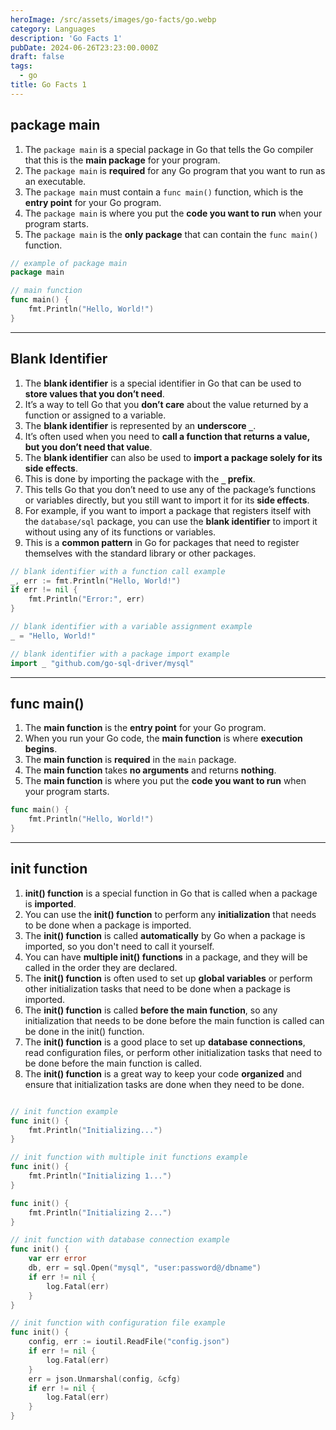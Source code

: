 ```yaml
---
heroImage: /src/assets/images/go-facts/go.webp
category: Languages
description: 'Go Facts 1'
pubDate: 2024-06-26T23:23:00.000Z
draft: false
tags:
  - go
title: Go Facts 1
---
```


## package main

1. The `package main` is a special package in Go that tells the Go compiler that this is the **main package** for your program.
2. The `package main` is **required** for any Go program that you want to run as an executable.
3. The `package main` must contain a `func main()` function, which is the **entry point** for your Go program.
4. The `package main` is where you put the **code you want to run** when your program starts.
5. The `package main` is the **only package** that can contain the `func main()` function.

```go
// example of package main
package main

// main function
func main() {
    fmt.Println("Hello, World!")
}
```

<hr />

## Blank Identifier

1. The **blank identifier** is a special identifier in Go that can be used to **store values that you don’t need**.
2. It’s a way to tell Go that you **don’t care** about the value returned by a function or assigned to a variable.
3. The **blank identifier** is represented by an **underscore `_`**.
4. It’s often used when you need to **call a function that returns a value, but you don’t need that value**.
5. The **blank identifier** can also be used to **import a package solely for its side effects**.
6. This is done by importing the package with the **`_` prefix**.
7. This tells Go that you don’t need to use any of the package’s functions or variables directly, but you still want to import it for its **side effects**.
8. For example, if you want to import a package that registers itself with the `database/sql` package, you can use the **blank identifier** to import it without using any of its functions or variables.
9. This is a **common pattern** in Go for packages that need to register themselves with the standard library or other packages.

```go
// blank identifier with a function call example
_, err := fmt.Println("Hello, World!")
if err != nil {
    fmt.Println("Error:", err)
}

// blank identifier with a variable assignment example
_ = "Hello, World!"

// blank identifier with a package import example
import _ "github.com/go-sql-driver/mysql"
```

<hr />

## func main()

1. The **main function** is the **entry point** for your Go program.
2. When you run your Go code, the **main function** is where **execution begins**.
3. The **main function** is **required** in the `main` package.
4. The **main function** takes **no arguments** and returns **nothing**.
5. The **main function** is where you put the **code you want to run** when your program starts.

```go
func main() {
    fmt.Println("Hello, World!")
}
```

<hr />

## init function

1. **init() function** is a special function in Go that is called when a package is **imported**.
2. You can use the **init() function** to perform any **initialization** that needs to be done when a package is imported.
3. The **init() function** is called **automatically** by Go when a package is imported, so you don't need to call it yourself.
4. You can have **multiple init() functions** in a package, and they will be called in the order they are declared.
5. The **init() function** is often used to set up **global variables** or perform other initialization tasks that need to be done when a package is imported.
6. The **init() function** is called **before the main function**, so any initialization that needs to be done before the main function is called can be done in the init() function.
7. The **init() function** is a good place to set up **database connections**, read configuration files, or perform other initialization tasks that need to be done before the main function is called.
8. The **init() function** is a great way to keep your code **organized** and ensure that initialization tasks are done when they need to be done.

```go

// init function example
func init() {
    fmt.Println("Initializing...")
}

// init function with multiple init functions example
func init() {
    fmt.Println("Initializing 1...")
}

func init() {
    fmt.Println("Initializing 2...")
}

// init function with database connection example
func init() {
    var err error
    db, err = sql.Open("mysql", "user:password@/dbname")
    if err != nil {
        log.Fatal(err)
    }
}

// init function with configuration file example
func init() {
    config, err := ioutil.ReadFile("config.json")
    if err != nil {
        log.Fatal(err)
    }
    err = json.Unmarshal(config, &cfg)
    if err != nil {
        log.Fatal(err)
    }
}
```
